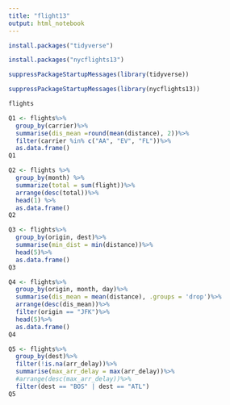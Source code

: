 ```yaml
---
title: "flight13"
output: html_notebook
---
```

```r
install.packages("tidyverse")
```


```r
install.packages("nycflights13")
```
```r
suppressPackageStartupMessages(library(tidyverse))
```

```r
suppressPackageStartupMessages(library(nycflights13))
```
```r
flights
```


```r
Q1 <- flights%>%
  group_by(carrier)%>%
  summarise(dis_mean =round(mean(distance), 2))%>%
  filter(carrier %in% c("AA", "EV", "FL"))%>%
  as.data.frame()
Q1

```
```r
Q2 <- flights %>% 
  group_by(month) %>% 
  summarize(total = sum(flight))%>%
  arrange(desc(total))%>%
  head(1) %>%
  as.data.frame()
Q2

```
```r
Q3 <- flights%>%
  group_by(origin, dest)%>%
  summarise(min_dist = min(distance))%>%
  head(5)%>%
  as.data.frame()
Q3
```
```r
Q4 <- flights%>%
  group_by(origin, month, day)%>%
  summarise(dis_mean = mean(distance), .groups = 'drop')%>%
  arrange(desc(dis_mean))%>%
  filter(origin == "JFK")%>%
  head(5)%>%
  as.data.frame()
Q4
```


```r
Q5 <- flights%>%
  group_by(dest)%>%
  filter(!is.na(arr_delay))%>%
  summarise(max_arr_delay = max(arr_delay))%>%
  #arrange(desc(max_arr_delay))%>%
  filter(dest == "BOS" | dest == "ATL")
Q5
```




